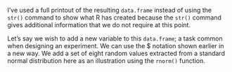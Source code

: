 ﻿I’ve used a full printout of the resulting `data.frame` instead of using the `str()` command to show what R has created
because the `str()` command gives additional information that we
do not require at this point.

Let’s say we wish to add a new variable to this `data.frame`;
a task common when designing an experiment. We can use the $ notation
shown earlier in a new way. We add a set of eight random values
extracted from a standard normal distribution here as an illustration
using the `rnorm()` function. 

